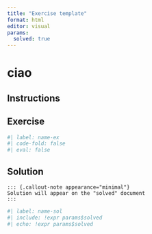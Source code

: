 ```yaml
---
title: "Exercise template"
format: html
editor: visual
params:
  solved: true
---
```


# ciao

::: callout-important
## Instructions

:::

::: {.panel-tabset group="ex-sol"}
## Exercise

```r
#| label: name-ex
#| code-fold: false
#| eval: false

```

## Solution

```asis
::: {.callout-note appearance="minimal"}
Solution will appear on the "solved" document
:::
```

```r
#| label: name-sol
#| include: !expr params$solved
#| echo: !expr params$solved

```
:::
